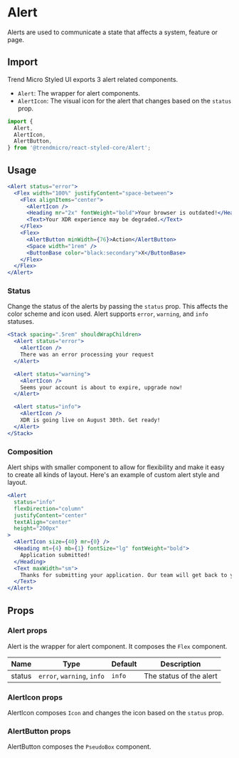 # Alert

Alerts are used to communicate a state that affects a system, feature or page.

## Import

Trend Micro Styled UI exports 3 alert related components.

- `Alert`: The wrapper for alert components.
- `AlertIcon`: The visual icon for the alert that changes based on the `status` prop.

```js
import {
  Alert,
  AlertIcon,
  AlertButton,
} from '@trendmicro/react-styled-core/Alert';
```

## Usage

```jsx
<Alert status="error">
  <Flex width="100%" justifyContent="space-between">
    <Flex alignItems="center">
      <AlertIcon />
      <Heading mr="2x" fontWeight="bold">Your browser is outdated!</Heading>
      <Text>Your XDR experience may be degraded.</Text>
    </Flex>
    <Flex>
      <AlertButton minWidth={76}>Action</AlertButton>
      <Space width="1rem" />
      <ButtonBase color="black:secondary">X</ButtonBase>
    </Flex>
  </Flex>
</Alert>
```

### Status

Change the status of the alerts by passing the `status` prop. This affects the
color scheme and icon used. Alert supports `error`, `warning`, and
`info` statuses.

```jsx
<Stack spacing=".5rem" shouldWrapChildren>
  <Alert status="error">
    <AlertIcon />
    There was an error processing your request
  </Alert>

  <Alert status="warning">
    <AlertIcon />
    Seems your account is about to expire, upgrade now!
  </Alert>

  <Alert status="info">
    <AlertIcon />
    XDR is going live on August 30th. Get ready!
  </Alert>
</Stack>
```

### Composition

Alert ships with smaller component to allow for flexibility and make it easy to
create all kinds of layout. Here's an example of custom alert style and layout.

```jsx
<Alert
  status="info"
  flexDirection="column"
  justifyContent="center"
  textAlign="center"
  height="200px"
>
  <AlertIcon size={40} mr={0} />
  <Heading mt={4} mb={1} fontSize="lg" fontWeight="bold">
    Application submitted!
  </Heading>
  <Text maxWidth="sm">
    Thanks for submitting your application. Our team will get back to you soon.
  </Text>
</Alert>
```

## Props

### Alert props

Alert is the wrapper for alert component. It composes the `Flex` component.

| Name    | Type                                           | Default  | Description                            |
| ------- | ---------------------------------------------- | -------- | -------------------------------------- |
| status  | `error`, `warning`, `info`                     | `info`   | The status of the alert                |

### AlertIcon props

AlertIcon composes `Icon` and changes the icon based on the `status` prop.

### AlertButton props

AlertButton composes the `PseudoBox` component.
